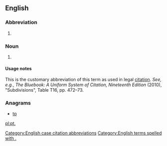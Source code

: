 {{also|pt|Pt|PT|pT|.pt}}
==English==

===Abbreviation===
{{rfc-header|Abbreviation}}
{{head|en|abbreviation}}

# {{alternative form of|pt|lang=en}}

===Noun===
{{en-noun|?}}
# {{context|legal|lang=en}} {{abbreviation of|part|lang=en}}

====Usage notes====
This is the customary abbreviation of this term as used in legal [[citation]]. ''See, e.g.'', ''The Bluebook: A Uniform System of Citation, Nineteenth Edition'' (2010), "Subdivisions", Table T16, pp. 472–73.

[[Category:English case citation abbreviations]]

===Anagrams===
* [[tp#English|tp]]

[[Category:English terms spelled with .]]
[[pl:pt.]]